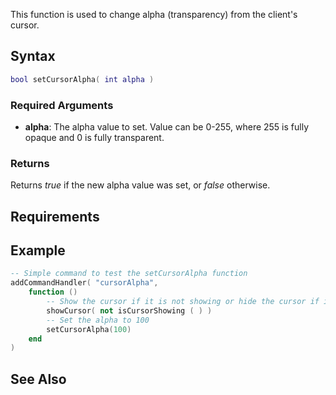 {{client function}}
This function is used to change alpha (transparency) from the client's cursor.

==Syntax==
<syntaxhighlight lang="lua">
bool setCursorAlpha( int alpha )
</syntaxhighlight>

===Required Arguments===
*'''alpha ''': The alpha value to set. Value can be 0-255, where 255 is fully opaque and 0 is fully transparent.

===Returns===
Returns ''true'' if the new alpha value was set, or ''false'' otherwise.

==Requirements==
{{Requirements|n/a|1.3.2}}

==Example==
<syntaxhighlight lang="lua">
-- Simple command to test the setCursorAlpha function
addCommandHandler( "cursorAlpha", 
    function ()
        -- Show the cursor if it is not showing or hide the cursor if it is
        showCursor( not isCursorShowing ( ) )
        -- Set the alpha to 100
        setCursorAlpha(100)
    end
)
</syntaxhighlight>

==See Also==
{{GUI_functions}}